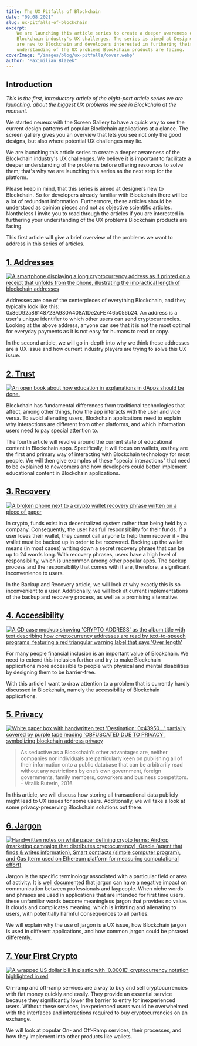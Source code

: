 ```yaml
---
title: The UX Pitfalls of Blockchain
date: "09.08.2021"
slug: ux-pitfalls-of-blockchain
excerpt:
    We are launching this article series to create a deeper awareness of the
    Blockchain industry's UX challenges. The series is aimed at Designers which
    are new to Blockchain and developers interested in furthering their
    understanding of the UX problems Blockchain products are facing.
coverImage: "/images/blog/ux-pitfalls/cover.webp"
author: "Maximilian Blazek"
---
```


## Introduction

_This is the first, introductory article of the eight-part article series we are
launching, about the biggest UX problems we see in Blockchain at the moment._

We started neueux with the Screen Gallery to have a quick way to see the current
design patterns of popular Blockchain applications at a glance. The screen
gallery gives you an overview that lets you see not only the good designs, but
also where potential UX challenges may lie.

We are launching this article series to create a deeper awareness of the
Blockchain industry's UX challenges. We believe it is important to facilitate a
deeper understanding of the problems before offering resources to solve them;
that's why we are launching this series as the next step for the platform.

Please keep in mind, that this series is aimed at designers new to Blockchain.
So for developers already familiar with Blockchain there will be a lot of
redundant information. Furthermore, these articles should be understood as
opinion pieces and not as objective scientific articles. Nontheless I invite you
to read through the articles if you are interested in furthering your
understanding of the UX problems Blockchain products are facing.

This first article will give a brief overview of the problems we want to address
in this series of articles.

<a href="/blog/addresses">
    <h2>1. Addresses</h2>
</a>

<a href="/blog/addresses">
    <img
        src="/images/blog/addresses/phone-crypto-address-receipt.webp"
        alt="A smartphone displaying a long cryptocurrency address as if printed on a receipt that unfolds from the phone, illustrating the impractical length of blockchain addresses"
    ></img>
</a>

Addresses are one of the centerpieces of everything Blockchain, and they
typically look like this: 0x8eD92a86148723A980A408A1De2cFE746b056b24. An address
is a user's unique identifier to which other users can send cryptocurrencies.
Looking at the above address, anyone can see that it is not the most optimal for
everyday payments as it is not easy for humans to read or copy.

In the second article, we will go in-depth into why we think these addresses are
a UX issue and how current industry players are trying to solve this UX issue.

<a href="/blog/trust">
    <h2>2. Trust</h2>
</a>

<a href="/blog/trust">
    <img src="/images/blog/trust/education-and-explanations.webp" alt="An open book about how education in explanations in dApps should be done."></img>

</a>

Blockchain has fundamental differences from traditional technologies that
affect, among other things, how the app interacts with the user and vice versa.
To avoid alienating users, Blockchain applications need to explain why
interactions are different from other platforms, and which information users
need to pay special attention to.

The fourth article will revolve around the current state of educational content
in Blockchain apps. Specifically, it will focus on wallets, as they are the
first and primary way of interacting with Blockchain technology for most people.
We will then give examples of these "special interactions" that need to be
explained to newcomers and how developers could better implement educational
content in Blockchain applications.

<a href="/blog/recovery">
    <h2>3. Recovery</h2>
</a>

<a href="/blog/recovery">
    <img
        src="/images/blog/recovery/broken-phone-wallet.webp"
        alt="A broken phone next to a crypto wallet recovery phrase written on a piece of paper"
    ></img>
</a>

In crypto, funds exist in a decentralized system rather than being held by a
company. Consequently, the user has full responsibility for their funds. If a
user loses their wallet, they cannot call anyone to help them recover it - the
wallet must be backed up in order to be recovered. Backing up the wallet means
(in most cases) writing down a secret recovery phrase that can be up to 24 words
long. With recovery phrases, users have a high level of responsibility, which is
uncommon among other popular apps. The backup process and the responsibility
that comes with it are, therefore, a significant inconvenience to users.

In the Backup and Recovery article, we will look at why exactly this is so
inconvenient to a user. Additionally, we will look at current implementations of
the backup and recovery process, as well as a promising alternative.

<a href="/blog/accessibility">
    <h2>4. Accessibility</h2>
</a>

<a href="/blog/accessibility">
    <img
        src="/images/blog/accessibility/crypto-address-cd-cover.webp"
        alt="A CD case mockup showing 'CRYPTO ADDRESS' as the album title with text describing how cryptocurrency addresses are read by text-to-speech programs, featuring a red triangular warning label that says 'Over length'"
    ></img>
</a>

For many people financial inclusion is an important value of Blockchain. We need
to extend this inclusion further and try to make Blockchain applications more
accessible to people with physical and mental disabilities by designing them to
be barrier-free.

With this article I want to draw attention to a problem that is currently hardly
discussed in Blockchain, namely the accessibility of Blockchain applications.

<a href="/blog/privacy">
    <h2>5. Privacy</h2>
</a>

<a href="/blog/privacy">
    <img
        src="/images/blog/privacy/privacy-masks-metaphor.webp"
        alt="White paper box with handwritten text 'Destination: 0x43950...' partially covered by purple tape reading 'OBFUSCATED DUE TO PRIVACY', symbolizing blockchain address privacy"
    ></img>
</a>

> As seductive as a Blockchain’s other advantages are, neither companies nor
> individuals are particularly keen on publishing all of their information onto
> a public database that can be arbitrarily read without any restrictions by
> one’s own government, foreign governments, family members, coworkers and
> business competitors. - Vitalik Buterin, 2016

In this article, we will discuss how storing all transactional data publicly
might lead to UX issues for some users. Additionally, we will take a look at
some privacy-preserving Blockchain solutions out there.

<a href="/blog/jargon">
    <h2>6. Jargon</h2>
</a>

<a href="/blog/jargon">
    <img
        src="/images/blog/jargon/jargon-word-cloud.webp"
        alt="Handwritten notes on white paper defining crypto terms: Airdrop (marketing campaign that distributes cryptocurrency), Oracle (agent that finds & writes information), Smart contracts (simple computer program), and Gas (term used on Ethereum platform for measuring computational effort)"
    ></img>
</a>

Jargon is the specific terminology associated with a particular field or area of
activity. It is [well documented](https://doi.org/10.2190%2FJ8JJ-4YD0-4R00-G5N0)
that jargon can have a negative impact on communication between professionals
and laypeople. When niche words and phrases are used in applications that are
intended for first time users, these unfamiliar words become meaningless jargon
that provides no value. It clouds and complicates meaning, which is irritating
and alienating to users, with potentially harmful consequences to all parties.

We will explain why the use of jargon is a UX issue, how Blockchain jargon is
used in different applications, and how common jargon could be phrased
differently.

<a href="/blog/first-crypto">
    <h2>7. Your First Crypto</h2>
</a>

<a href="/blog/first-crypto">
    <img
        src="/images/blog/first-crypto/wrapped-dollar-bill-crypto.webp"
        alt="A wrapped US dollar bill in plastic with '0.0001E' cryptocurrency notation highlighted in red"
    ></img>
</a>

On-ramp and off-ramp services are a way to buy and sell cryptocurrencies with
fiat money quickly and easily. They provide an essential service because they
significantly lower the barrier to entry for inexperienced users. Without these
services, inexperienced users would be overwhelmed with the interfaces and
interactions required to buy cryptocurrencies on an exchange.

We will look at popular On- and Off-Ramp services, their processes, and how they
implement into other products like wallets.
